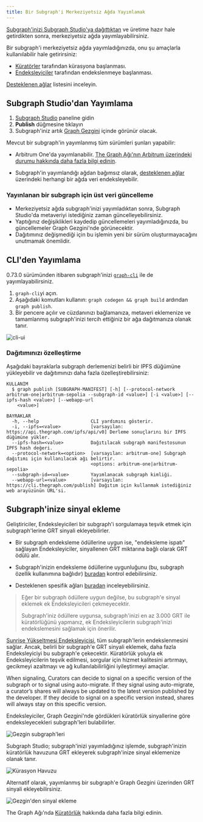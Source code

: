 ```yaml
---
title: Bir Subgraph'i Merkeziyetsiz Ağda Yayımlamak
---
```


[Subgraph'inizi Subgraph Studio'ya dağıttıktan](/deploying/deploying-a-subgraph-to-studio/) ve üretime hazır hale getirdikten sonra, merkeziyetsiz ağda yayımlayabilirsiniz.

Bir subgraph'i merkeziyetsiz ağda yayımladığınızda, onu şu amaçlarla kullanılabilir hale getirirsiniz:

- [Küratörler](/resources/roles/curating/) tarafından kürasyona başlanması.
- [Endeksleyiciler](/indexing/overview/) tarafından endekslenmeye başlanması.

<VideoEmbed youtube="satdwdbvzAQ" />

[Desteklenen ağlar](/supported-networks/) listesini inceleyin.

## Subgraph Studio'dan Yayımlama

1. [Subgraph Studio](https://thegraph.com/studio/) paneline gidin
2. **Publish** düğmesine tıklayın
3. Subgraph'iniz artık [Graph Gezgini](https://thegraph.com/explorer/) içinde görünür olacak.

Mevcut bir subgraph'in yayımlanmış tüm sürümleri şunları yapabilir:

- Arbitrum One'da yayımlanabilir. [The Graph Ağı'nın Arbitrum üzerindeki durumu hakkında daha fazla bilgi edinin](/archived/arbitrum/arbitrum-faq/).

- Subgraph'in yayımlandığı ağdan bağımsız olarak, [desteklenen ağlar](/supported-networks/) üzerindeki herhangi bir ağda veri endeksleyebilir.

### Yayınlanan bir subgraph için üst veri güncelleme

- Merkeziyetsiz ağda subgraph'inizi yayımladıktan sonra, Subgraph Studio'da metaveriyi istediğiniz zaman güncelleyebilirsiniz.
- Yaptığınız değişiklikleri kaydedip güncellemeleri yayımladığınızda, bu güncellemeler Graph Gezgini'nde görünecektir.
- Dağıtımınız değişmediği için bu işlemin yeni bir sürüm oluşturmayacağını unutmamak önemlidir.

## CLI'den Yayımlama

0.73.0 sürümünden itibaren subgraph'inizi [`graph-cli`](https://github.com/graphprotocol/graph-tooling/tree/main/packages/cli) ile de yayımlayabilirsiniz.

1. `graph-cli`yi açın.
2. Aşağıdaki komutları kullanın: `graph codegen && graph build` ardından `graph publish`.
3. Bir pencere açılır ve cüzdanınızı bağlamanıza, metaveri eklemenize ve tamamlanmış subgraph'inizi tercih ettiğiniz bir ağa dağıtmanıza olanak tanır.

![cli-ui](/img/cli-ui.png)

### Dağıtımınızı özelleştirme

Aşağıdaki bayraklarla subgraph derlemenizi belirli bir IPFS düğümüne yükleyebilir ve dağıtımınızı daha fazla özelleştirebilirsiniz:

```
KULLANIM
  $ graph publish [SUBGRAPH-MANIFEST] [-h] [--protocol-network arbitrum-one|arbitrum-sepolia --subgraph-id <value>] [-i <value>] [--ipfs-hash <value>] [--webapp-url
    <value>]

BAYRAKLAR
  -h, --help                   CLI yardımını gösterir.
  -i, --ipfs=<value>           [varsayılan: https://api.thegraph.com/ipfs/api/v0] Derleme sonuçlarını bir IPFS düğümüne yükler.
  --ipfs-hash=<value>          Dağıtılacak subgraph manifestosunun IPFS hash değeri.
  --protocol-network=<option>  [varsayılan: arbitrum-one] Subgraph dağıtımı için kullanılacak ağı belirtir.
                               <options: arbitrum-one|arbitrum-sepolia>
  --subgraph-id=<value>        Yayımlanacak subgraph kimliği.
  --webapp-url=<value>         [varsayılan: https://cli.thegraph.com/publish] Dağıtım için kullanmak istediğiniz web arayüzünün URL'si.

```

## Subgraph'inize sinyal ekleme

Geliştiriciler, Endeksleyicileri bir subgraph'i sorgulamaya teşvik etmek için subgraph'lerine GRT sinyali ekleyebilirler.

- Bir subgraph endeksleme ödüllerine uygun ise, "endeksleme ispatı" sağlayan Endeksleyiciler, sinyallenen GRT miktarına bağlı olarak GRT ödülü alır.

- Subgraph'inizin endeksleme ödüllerine uygunluğunu (bu, subgraph özellik kullanımına bağlıdır) [buradan](https://github.com/graphprotocol/indexer/blob/main/docs/feature-support-matrix.md) kontrol edebilirsiniz.

- Desteklenen spesifik ağları [buradan](/supported-networks/) inceleyebilirsiniz.

> Eğer bir subgraph ödüllere uygun değilse, bu subgraph'e sinyal eklemek ek Endeksleyicileri çekmeyecektir.
>
> Subgraph'iniz ödüllere uygunsa, subgraph'inizi en az 3.000 GRT ile küratörlüğünü yapmanız, ek Endeksleyicilerin subgraph'inizi endekslemesini sağlamak için önerilir.

[Sunrise Yükseltmesi Endeksleyicisi](/archived/sunrise/#what-is-the-upgrade-indexer), tüm subgraph'lerin endekslenmesini sağlar. Ancak, belirli bir subgraph'e GRT sinyali eklemek, daha fazla Endeksleyiciyi bu subgraph'e çekecektir. Küratörlük yoluyla ek Endeksleyicilerin teşvik edilmesi, sorgular için hizmet kalitesini artırmayı, gecikmeyi azaltmayı ve ağ kullanılabilirliğini iyileştirmeyi amaçlar.

When signaling, Curators can decide to signal on a specific version of the subgraph or to signal using auto-migrate. If they signal using auto-migrate, a curator’s shares will always be updated to the latest version published by the developer. If they decide to signal on a specific version instead, shares will always stay on this specific version.

Endeksleyiciler, Graph Gezgini'nde gördükleri küratörlük sinyallerine göre endeksleyecekleri subgraph'leri bulabilirler.

![Gezgin subgraph'leri](/img/explorer-subgraphs.png)

Subgraph Studio; subgraph'inizi yayımladığınız işlemde, subgraph'inizin küratörlük havuzuna GRT ekleyerek subgraph'inize sinyal eklemenize olanak tanır.

![Kürasyon Havuzu](/img/curate-own-subgraph-tx.png)

Alternatif olarak, yayımlanmış bir subgraph'e Graph Gezgini üzerinden GRT sinyali ekleyebilirsiniz.

![Gezgin'den sinyal ekleme](/img/signal-from-explorer.png)

The Graph Ağı'nda [Küratörlük](/resources/roles/curating/) hakkında daha fazla bilgi edinin.

